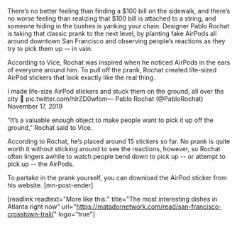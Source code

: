 There’s no better feeling than finding a $100 bill on the sidewalk, and there’s no worse feeling than realizing that $100 bill is attached to a string, and someone hiding in the bushes is yanking your chain. Designer Pablo Rochat is taking that classic prank to the next level, by planting fake AirPods all around downtown San Francisco and observing people’s reactions as they try to pick them up -- in vain.

According to Vice, Rochat was inspired when he noticed AirPods in the ears of everyone around him. To pull off the prank, Rochat created life-sized AirPod stickers that look exactly like the real thing.

I made life-size AirPod stickers and stuck them on the ground, all over the city &#x1f921; pic.twitter.com/hIrZD0wfom&mdash; Pablo Rochat (@PabloRochat) November 17, 2019


“It’s a valuable enough object to make people want to pick it up off the ground,” Rochat said to Vice. 

According to Rochat, he’s placed around 15 stickers so far. No prank is quite worth it without sticking around to see the reactions, however, so Rochat often lingers awhile to watch people bend down to pick up -- or attempt to pick up -- the AirPods. 

To partake in the prank yourself, you can download the AirPod sticker from his website. [mn-post-ender]

[readlink readtext="More like this:" title="The most interesting dishes in Atlanta right now"  url="https://matadornetwork.com/read/san-francisco-crosstown-trail/" logo="true"]
